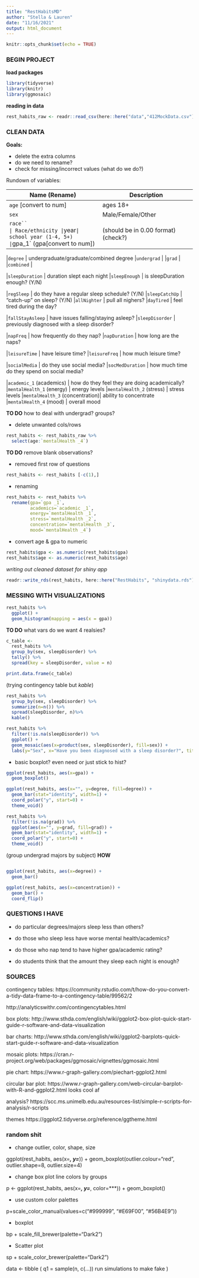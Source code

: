 ```yaml
---
title: "RestHabitsMD"
author: "Stella & Lauren"
date: "11/16/2021"
output: html_document
---
```

  
```r
knitr::opts_chunk$set(echo = TRUE)
```

### BEGIN PROJECT

**load packages**

```r
library(tidyverse)
library(knitr)
library(ggmosaic)
```

**reading in data**

```r
rest_habits_raw <- readr::read_csv(here::here("data","412MockData.csv"))
```

### CLEAN DATA

**Goals:**

- delete the extra columns
- do we need to rename?
- check for missing/incorrect values (what do we do?)

Rundown of variables:

| Name (Rename)                  |  Description
|--------------------------------|--------------------------------
|`age` [convert to num]          | ages 18+
|`sex`                           | Male/Female/Other
|`race``                         | Race/ethnicity
|`year`                          | school year (1-4, 5+)
|`gpa_1` (gpa[convert to num])   | (should be in 0.00 format) (check?)

|`degree`                        | undergraduate/graduate/combined degree
|`undergrad`                     | 
|`grad`                          | 
|`combined`                      | 

|`sleepDuration`                 | duration slept each night
|`sleepEnough`                   | is sleepDuration enough? (Y/N)

|`regSleep`                      | do they have a regular sleep schedule? (Y/N)
|`sleepCatchUp`                  | "catch-up" on sleep? (Y/N)
|`allNighter`                    | pull all nighers?
|`dayTired`                      | feel tired during the day?

|`fallStayAsleep`                | have issues falling/staying asleep?
|`sleepDisorder`                 | previously diagnosed with a sleep disorder?

|`napFreq`                       | how frequently do they nap?
|`napDuration`                   | how long are the naps?

|`leisureTime`                   | have leisure time?
|`leisureFreq`                   | how much leisure time?

|`socialMedia`                   | do they use social media?
|`socMedDuration`                | how much time do they spend on social media?

|`academic_1` (academics)        | how do they feel they are doing academically?
|`mentalHealth_1` (energy)       | energy levels
|`mentalHealth_2` (stress)       | stress levels
|`mentalHealth_3` (concentration)| ability to concentrate
|`mentalHealth_4` (mood)         | overall mood
  
  
**TO DO** how to deal with undergrad? groups?


- delete unwanted cols/rows
  
```r
rest_habits <- rest_habits_raw %>% 
  select(age:`mentalHealth _4`)
```

**TO DO** remove blank observations?

- removed first row of questions

```r
rest_habits <- rest_habits [-c(1),]
```

- renaming

```r
rest_habits <- rest_habits %>% 
  rename(gpa=`gpa _1`,
         academics=`academic _1`,
         energy=`mentalHealth _1`,
         stress=`mentalHealth _2`,
         concentration=`mentalHealth _3`,
         mood=`mentalHealth _4`)
```

- convert age & gpa to numeric

```r
rest_habits$gpa <- as.numeric(rest_habits$gpa)
rest_habits$age <- as.numeric(rest_habits$age)
```

*writing out cleaned dataset for shiny app*

```r
readr::write_rds(rest_habits, here::here("RestHabits", "shinydata.rds"))
```

### MESSING WITH VISUALIZATIONS

```r
rest_habits %>% 
  ggplot() +
  geom_histogram(mapping = aes(x = gpa))
```

**TO DO** what vars do we want 4 realsies?

```r
c_table <-
  rest_habits %>% 
  group_by(sex, sleepDisorder) %>% 
  tally() %>% 
  spread(key = sleepDisorder, value = n)

print.data.frame(c_table)
```

(trying contingency table but *kable*)

```r
rest_habits %>%
  group_by(sex, sleepDisorder) %>%
  summarize(n=n()) %>%
  spread(sleepDisorder, n)%>%
  kable()
```


```r
rest_habits %>% 
  filter(!is.na(sleepDisorder)) %>% 
  ggplot() +
  geom_mosaic(aes(x=product(sex, sleepDisorder), fill=sex)) +
  labs(y="Sex", x="Have you been diagnosed with a sleep disorder?", title="Mosaic Plot")
```

 - basic boxplot? even need or just stick to hist?

```r
ggplot(rest_habits, aes(x=gpa)) + 
  geom_boxplot()
```


```r
ggplot(rest_habits, aes(x="", y=degree, fill=degree)) +
  geom_bar(stat="identity", width=1) +
  coord_polar("y", start=0) +
  theme_void()
```


```r
rest_habits %>% 
  filter(!is.na(grad)) %>% 
  ggplot(aes(x="", y=grad, fill=grad)) + 
  geom_bar(stat="identity", width=1) +
  coord_polar("y", start=0) +
  theme_void()
```

(group undergrad majors by subject) **HOW**

```r

```
  

```r
ggplot(rest_habits, aes(x=degree)) + 
  geom_bar()
```

```r
ggplot(rest_habits, aes(x=concentration)) + 
  geom_bar() +
  coord_flip()
```


### QUESTIONS I HAVE

- do particular degrees/majors sleep less than others?

- do those who sleep less have worse mental health/academics?

- do those who nap tend to have higher gpa/academic rating?

- do students think that the amount they sleep each night is enough?



### SOURCES

contingency tables: https://community.rstudio.com/t/how-do-you-convert-a-tidy-data-frame-to-a-contingency-table/99562/2

http://analyticswithr.com/contingencytables.html

box plots: http://www.sthda.com/english/wiki/ggplot2-box-plot-quick-start-guide-r-software-and-data-visualization

bar charts: http://www.sthda.com/english/wiki/ggplot2-barplots-quick-start-guide-r-software-and-data-visualization

mosaic plots: https://cran.r-project.org/web/packages/ggmosaic/vignettes/ggmosaic.html

pie chart: https://www.r-graph-gallery.com/piechart-ggplot2.html

circular bar plot: https://www.r-graph-gallery.com/web-circular-barplot-with-R-and-ggplot2.html looks cool af

analysis? https://scc.ms.unimelb.edu.au/resources-list/simple-r-scripts-for-analysis/r-scripts

themes https://ggplot2.tidyverse.org/reference/ggtheme.html



### random shit

- change outlier, color, shape, size

ggplot(rest_habits, aes(x=***, y=***)) +
  geom_boxplot(outlier.colour="red", outlier.shape=8, outlier.size=4)

- change box plot line colors by groups

p <- ggplot(rest_habits, aes(x=***, y=***, color=***)) +
  geom_boxplot()
  
- use custom color palettes

p+scale_color_manual(values=c("#999999", "#E69F00", "#56B4E9"))

- boxplot

bp + scale_fill_brewer(palette="Dark2")

- Scatter plot

sp + scale_color_brewer(palette="Dark2")

data <- tibble (
  q1 = sample(n, c(...)) run simulations to make fake 
)
